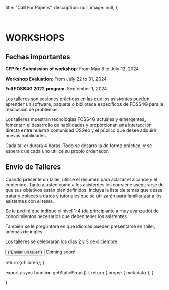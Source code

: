 
  title: "Call For Papers",
  description: null,
  image: null,
};

<br />

# WORKSHOPS

## Fechas importantes
**CFP for Submission of workshop**: From May 8 to July 12, 2024

**Workshop Evaluation**: From July 22 to 31, 2024

**Full FOSS4G 2022 program**: September 1, 2024

Los talleres son sesiones prácticas en las que los asistentes pueden aprender un software, paquete o biblioteca específicos de FOSS4G para la resolución de problemas.

Los talleres muestran tecnologías FOSS4G actuales y emergentes, fomentan el desarrollo de habilidades y proporcionan una interacción directa entre nuestra comunidad OSGeo y el público que desee adquirir nuevas habilidades.

Cada taller durará 4 horas. Todo se desarrolla de forma práctica, y se espera que cada uno utilice su propio ordenador.

## Envío de Talleres
Cuando presente un taller, utilice el resumen para aclarar el alcance y el contenido. Tanto a usted como a los asistentes les conviene asegurarse de que sus objetivos están bien definidos. Incluya la lista de temas que desea tratar y enlaces a datos y tutoriales que se utilizarán para familiarizar a los asistentes con el tema.

Se le pedirá que indique el nivel 1-4 (de principiante a muy avanzado) de conocimientos necesarios que deben tener los asistentes.

También se le preguntará en qué idiomas pueden presentarse en taller, además de inglés.

Los talleres se celebrarán los días 2 y 3 de diciembre.

<div style={{ marginTop: '10px' }}>
<a href="" rel="noopener noreferrer">
<button className=" border-f4g_red text-white bg-f4g_orange border italic rounded-lg py-2 px-3 text-lg font-ubuntu">
{"Enviar un taller"}
</button>
</a>
<span className="text-f4g_red text-xl font-ubuntu ml-4 font-bold">Coming soon!</span>
</div>


  return <MdxLayout metadata={metadata}>{children}</MdxLayout>;
}

export async function getStaticProps() {
  return {
    props: {
      metadata
    },
  }

}
